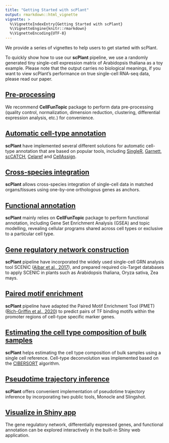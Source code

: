 ```yaml
---
title: "Getting Started with scPlant"
output: rmarkdown::html_vignette
vignette: >
  %\VignetteIndexEntry{Getting Started with scPlant}
  %\VignetteEngine{knitr::rmarkdown}
  %\VignetteEncoding{UTF-8}
---
```


We provide a series of vignettes to help users to get started with scPlant.

To quickly show how to use our **scPlant** pipeline, we use a randomly generated tiny single-cell expression matrix of Arabidopsis thaliana as a toy example. Please note that the output carries no biological meanings, if you want to view scPlant's performance on true single-cell RNA-seq data, please read our paper.

## [Pre-processing](pre-processing.html)

We recommend **CellFunTopic** package to perform data pre-processing (quality control, normalization, dimension reduction, clustering, differential expression analysis, etc.) for convenience.

## [Automatic cell-type annotation](auto-annotation.html)

**scPlant** have implemented several different solutions for automatic cell-type annotation that are based on popular tools, including [SingleR](https://doi.org/10.1038/s41590-018-0276-y), [Garnett](https://doi.org/10.1038/s41592-019-0535-3), [scCATCH](https://doi.org/10.1016/j.isci.2020.100882), [Celaref](https://www.bioconductor.org/packages/release/bioc/html/celaref.html) and [CellAssign](https://doi.org/10.1038/s41592-019-0529-1).

## [Cross-species integration](integration.html)

**scPlant** allows cross-species integration of single-cell data in matched organs/tissues using one-by-one orthologous genes as anchors.

## [Functional annotation](functional_annotation.html)

**scPlant** mainly relies on **CellFunTopic** package to perform functional annotation, including Gene Set Enrichment Analysis (GSEA) and topic modelling, revealing cellular programs shared across cell types or exclusive to a particular cell type.

## [Gene regulatory network construction](regulatory_network.html)

**scPlant** pipeline have incorporated the widely used single-cell GRN analysis tool SCENIC ([Aibar et al., 2017](https://www.nature.com/articles/nmeth.4463)), and prepared required cis-Target databases to apply SCENIC in plants such as Arabidopsis thaliana, Oryza sativa, Zea mays.

## [Paired motif enrichment](pmet.html)

**scPlant** pipeline have adapted the Paired Motif Enrichment Tool (PMET) ([Rich-Griffin et al., 2020](https://academic.oup.com/plcell/article/32/9/2742/6118120)) to predict pairs of TF binding motifs within the promoter regions of cell-type specific marker genes.

## [Estimating the cell type composition of bulk samples](deconvolution.html)

**scPlant** helps estimating the cell type composition of bulk samples using a single cell reference. Cell-type deconvolution was implemented based on the [CIBERSORT](https://www.nature.com/articles/nmeth.3337) algorithm.

## [Pseudotime trajectory inference](pseudotime.html)

**scPlant** offers convenient implementation of pseudotime trajectory inference by incorporating two public tools, Monocle and Slingshot.

## [Visualize in Shiny app](shiny_app.html)

The gene regulatory network, differentially expressed genes, and functional annotation can be explored interactively in the built-in Shiny web application.


